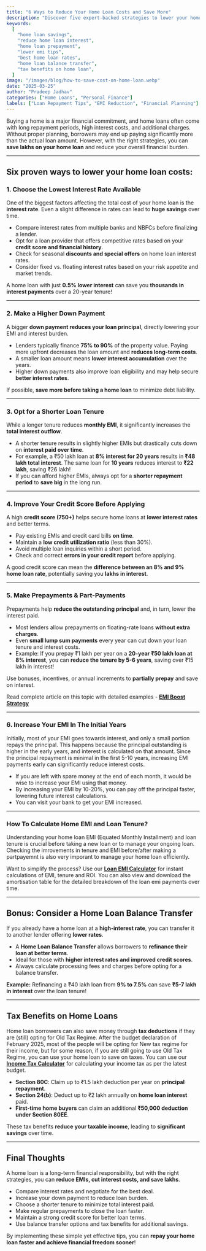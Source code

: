---
title: "6 Ways to Reduce Your Home Loan Costs and Save More"
description: "Discover five expert-backed strategies to lower your home loan costs, reduce EMIs, tenure, and save on interest. Learn how to choose the best loan terms, make prepayments, and leverage tax benefits for maximum savings."
keywords:
  [
    "home loan savings",
    "reduce home loan interest",
    "home loan prepayment",
    "lower emi tips",
    "best home loan rates",
    "home loan balance transfer",
    "tax benefits on home loan",
  ]
image: "/images/blog/how-to-save-cost-on-home-loan.webp"
date: "2025-03-25"
author: "Pradeep Jadhav"
categories: ["Home Loans", "Personal Finance"]
labels: ["Loan Repayment Tips", "EMI Reduction", "Financial Planning"]
---

Buying a home is a major financial commitment, and home loans often come with long repayment periods, high interest costs, and additional charges. Without proper planning, borrowers may end up paying significantly more than the actual loan amount. However, with the right strategies, you can **save lakhs on your home loan** and reduce your overall financial burden.

---

## Six proven ways to lower your home loan costs:

### **1. Choose the Lowest Interest Rate Available**

One of the biggest factors affecting the total cost of your home loan is the **interest rate**. Even a slight difference in rates can lead to **huge savings** over time.

- Compare interest rates from multiple banks and NBFCs before finalizing a lender.
- Opt for a loan provider that offers competitive rates based on your **credit score and financial history**.
- Check for seasonal **discounts and special offers** on home loan interest rates.
- Consider fixed vs. floating interest rates based on your risk appetite and market trends.

A home loan with just **0.5% lower interest** can save you **thousands in interest payments** over a 20-year tenure!

---

### **2. Make a Higher Down Payment**

A bigger **down payment reduces your loan principal**, directly lowering your EMI and interest burden.

- Lenders typically finance **75% to 90%** of the property value. Paying more upfront decreases the loan amount and **reduces long-term costs**.
- A smaller loan amount means **lower interest accumulation** over the years.
- Higher down payments also improve loan eligibility and may help secure **better interest rates**.

If possible, **save more before taking a home loan** to minimize debt liability.

---

### **3. Opt for a Shorter Loan Tenure**

While a longer tenure reduces **monthly EMI**, it significantly increases the **total interest outflow**.

- A shorter tenure results in slightly higher EMIs but drastically cuts down on **interest paid over time**.
- For example, a ₹50 lakh loan at **8% interest for 20 years** results in **₹48 lakh total interest**. The same loan for **10 years** reduces interest to **₹22 lakh**, saving ₹26 lakh!
- If you can afford higher EMIs, always opt for a **shorter repayment period** to **save big** in the long run.

---

### **4. Improve Your Credit Score Before Applying**

A high **credit score (750+)** helps secure home loans at **lower interest rates** and better terms.

- Pay existing EMIs and credit card bills **on time**.
- Maintain a **low credit utilization ratio** (less than 30%).
- Avoid multiple loan inquiries within a short period.
- Check and correct **errors in your credit report** before applying.

A good credit score can mean the **difference between an 8% and 9% home loan rate**, potentially saving you **lakhs in interest**.

---

### **5. Make Prepayments & Part-Payments**

Prepayments help **reduce the outstanding principal** and, in turn, lower the interest paid.

- Most lenders allow prepayments on floating-rate loans **without extra charges**.
- Even **small lump sum payments** every year can cut down your loan tenure and interest costs.
- Example: If you prepay ₹1 lakh per year on a **20-year ₹50 lakh loan at 8% interest**, you can **reduce the tenure by 5-6 years**, saving over ₹15 lakh in interest!

Use bonuses, incentives, or annual increments to **partially prepay** and save on interest.

Read complete article on this topic with detailed examples - **[EMI Boost Strategy](https://www.investmentcalculators.in/blog/emi-boost-best-way-to-pay-off-home-loan-faster)**

---

### **6. Increase Your EMI In The Initial Years**

Initially, most of your EMI goes towards interest, and only a small portion repays the principal. This happens because the principal outstanding is higher in the early years, and interest is calculated on that amount. Since the principal repayment is minimal in the first 5-10 years, increasing EMI payments early can significantly reduce interest costs.

- If you are left with spare money at the end of each month, it would be wise to increase your EMI using that money.
- By increasing your EMI by 10-20%, you can pay off the principal faster, lowering future interest calculations.
- You can visit your bank to get your EMI increased.

---

### **How To Calculate Home EMI and Loan Tenure?**

Understanding your home loan EMI (Equated Monthly Installment) and loan tenure is crucial before taking a new loan or to manage your ongoing loan. Checking the imrovements in tenure and EMI before/after making a partpayemnt is also very imporant to manage your home loan efficiently.

Want to simplify the process? Use our **[Loan EMI Calculator](https://www.investmentcalculators.in/loan-emi-calculator)** for instant calculations of EMI, tenure and ROI. You can also view and download the amortisation table for the detailed breakdown of the loan emi payments over time.

---

## **Bonus: Consider a Home Loan Balance Transfer**

If you already have a home loan at a **high-interest rate**, you can transfer it to another lender offering **lower rates**.

- A **Home Loan Balance Transfer** allows borrowers to **refinance their loan at better terms**.
- Ideal for those with **higher interest rates and improved credit scores**.
- Always calculate processing fees and charges before opting for a balance transfer.

**Example:** Refinancing a ₹40 lakh loan from **9% to 7.5%** can save **₹5-7 lakh in interest** over the loan tenure!

---

## **Tax Benefits on Home Loans**

Home loan borrowers can also save money through **tax deductions** if they are (still) opting for Old Tax Regime. After the budget declaration of February 2025, most of the people will be opting for New tax regime for their income, but for some reason, if you are still going to use Old Tax Regime, you can use your home loan to save on taxes. You can use our **[Income Tax Calculator](https://www.investmentcalculators.in/income-tax-calculator)** for calculating your income tax as per the latest budget.

- **Section 80C**: Claim up to ₹1.5 lakh deduction per year on **principal repayment**.
- **Section 24(b)**: Deduct up to ₹2 lakh annually on **home loan interest** paid.
- **First-time home buyers** can claim an additional **₹50,000 deduction under Section 80EE**.

These tax benefits **reduce your taxable income**, leading to **significant savings** over time.

---

## **Final Thoughts**

A home loan is a long-term financial responsibility, but with the right strategies, you can **reduce EMIs, cut interest costs, and save lakhs**.

- Compare interest rates and negotiate for the best deal.
- Increase your down payment to reduce loan burden.
- Choose a shorter tenure to minimize total interest paid.
- Make regular prepayments to close the loan faster.
- Maintain a strong credit score for better loan terms.
- Use balance transfer options and tax benefits for additional savings.

By implementing these simple yet effective tips, you can **repay your home loan faster and achieve financial freedom sooner**!
